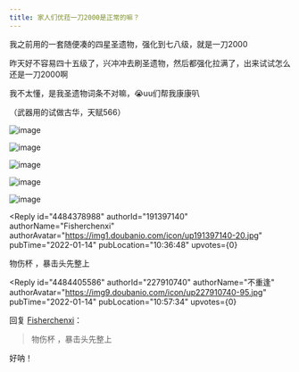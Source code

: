 ```yaml
---
title: 家人们优菈一刀2000是正常的嘛？
---
```



<Forum groupName="原神" groupUrl="https://www.douban.com/group/genshin/" archivedAt="2025-05-16T16:51:00.033Z">
  <Post
    id="257879163"
    title="家人们优菈一刀2000是正常的嘛？"
    url="https://www.douban.com/group/topic/257879163/?_spm_id=MjI3OTEwNzQw"
    pubTime="2022-01-16"
    highlightUserId="191397140"
  >
我之前用的一套随便凑的四星圣遗物，强化到七八级，就是一刀2000

昨天好不容易四十五级了，兴冲冲去刷圣遗物，然后都强化拉满了，出来试试怎么还是一刀2000啊

我不太懂，是我圣遗物词条不对嘛，😭uu们帮我康康叭

（武器用的试做古华，天赋566）

![image](https://img3.doubanio.com/view/group_topic/l/public/p522836072.webp)

![image](https://img9.doubanio.com/view/group_topic/l/public/p522836076.webp)

![image](https://img3.doubanio.com/view/group_topic/l/public/p522836073.webp)

![image](https://img9.doubanio.com/view/group_topic/l/public/p522836075.webp)

![image](https://img1.doubanio.com/view/group_topic/l/public/p522836078.webp)

<Reply
  id="4484378988"
  authorId="191397140"
  authorName="Fisherchenxi"
  authorAvatar="https://img1.doubanio.com/icon/up191397140-20.jpg"
  pubTime="2022-01-14"
  pubLocation="10:36:48"
  upvotes={0}
>
物伤杯 ，暴击头先整上
</Reply>

<Reply
  id="4484405586"
  authorId="227910740"
  authorName="不重逢"
  authorAvatar="https://img9.doubanio.com/icon/up227910740-95.jpg"
  pubTime="2022-01-14"
  pubLocation="10:57:34"
  upvotes={0}
>
回复 [Fisherchenxi](https://www.douban.com/people/191397140/)：
 > 物伤杯 ，暴击头先整上

好呐！
</Reply>
  </Post>
</Forum>
